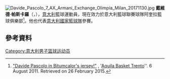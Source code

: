 {{noteTA
|1=zh-cn:达维德;zh-hk:戴維德;
|2=zh-cn:帕斯科洛;zh-hk:帕斯卡羅;
}}
[[File:Davide_Pascolo_7_AX_Armani_Exchange_Olimpia_Milan_20171130.jpg|thumb]]
'''戴維德·帕斯卡羅'''（{{lang-it|'''Davide Pascolo'''}}，{{bd|1990年|12月14日}}），[[意大利|意大利]]籃球運動員，現在效力於意大利籃球聯賽球隊阿奎拉籃球俱樂部<ref>[http://www.aquilabasket.it/news/223184588294/davide-pascolo-in-maglia-bitumcalor "Davide Pascolo in Bitumcalor's jersey!"] {{Wayback|url=http://www.aquilabasket.it/news/223184588294/davide-pascolo-in-maglia-bitumcalor |date=20170202064920 }}, '[[Aquila_Basket_Trento|Aquila Basket Trento]]''. 6 August 2011. Retrieved on 26 February 2015.</ref>。他也代表[[意大利國家籃球隊|意大利國家籃球隊]]參賽。

== 參考資料 == 
{{reflist}}

{{Authority control}}
{{DEFAULTSORT:Pascolo, Davide}}
[[Category:意大利男子篮球运动员|Category:意大利男子篮球运动员]]